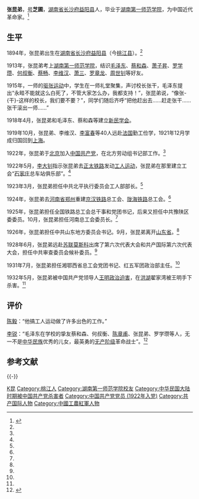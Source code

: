 {{Infobox officeholder
| 图像        = 
| 图像说明    = 
| 职务1       = 湘鄂西省总工会党团书记<br>红五军团政治部主任
| 就任日期1   = 1931年7月
| 卸任日期1   = 1932年5月
| 前任1       = 
| 继任1       = 
| 职务2       = [[中共山东区执行委员会|中共山东地方委员会书记]]
| 就任日期2   = 1926年
| 卸任日期2   = 1926年9月
| 前任2       = 
| 继任2       = 
| 职务3       = 河南总工会委员长
| 就任日期3   = 1925年10月
| 卸任日期3   = 1926年
| 前任3       = 
| 继任3       = 
| 职务4       = 全国铁路总工会总干事和党团书记<br>[[中共豫区执行委员会|中共豫陕区委委员]]
| 就任日期4   = 1925年
| 卸任日期4   = 1925年10月
| 前任4       = 
| 继任4       = 
| 职务5       = [[中共北方区执行委员会|中共北平执行委员会工人部部长]]
| 就任日期5   = 1923年3月
| 卸任日期5   = 1924年
| 前任5       = 
| 继任5       = 
| 姓名        = 张昆弟
| 原名        = 
| 号          = 芝圃
| 出生日期    = {{birth date|1894|3|18}}
| 出生地点    = {{QING-1889}}[[湖南省_(清)|湖南省]][[长沙府|长沙府]][[益阳市|益阳县]]
| 逝世日期    = {{death year and age|1932|1894}}
| 逝世地点    = {{ROC}}[[湖北省_(中華民國)|湖北省]][[洪湖市|洪湖]]
| 政党        = {{CPC}}
| 父母        = 
| 配偶        = <!--{{marriage|姓名|}} -->
| 子女        = 
| 亲属        = 
| 信仰        = 
| 母校        = [[湖南第一师范学院|湖南第一师范学院]]
| 网站        = 
| 签名        = 
| 脚注        = 
}}
'''张昆弟'''{{BD|1894年|3月18日|1932年|5月|catIdx=Z张}}，[[号|号]]'''芝圃'''，[[湖南省_(清)|湖南省]][[长沙府|长沙府]][[益阳市|益阳县]]人，毕业于[[湖南第一师范学院|湖南第一师范学院]]，为中国近代革命家。<ref name="bull" >{{cite web |url=http://news.sina.com.cn/c/2006-07-13/08009445887s.shtml |title=让历史告诉未来----张昆弟 |date=2006-07-13 |work=新浪 |accessdate=2013-10-31 |archive-date=2019-06-11 |archive-url=https://web.archive.org/web/20190611132436/http://news.sina.com.cn/c/2006-07-13/08009445887s.shtml }}</ref>

==生平==
1894年，张昆弟出生在[[湖南人|湖南省]][[长沙府|长沙府]][[益阳市|益阳县]]（今[[桃江县|桃江县]]）。<ref name="bull" />

1913年，张昆弟考上[[湖南第一师范学院|湖南第一师范学院]]，结识[[毛泽东|毛泽东]]、[[蔡和森|蔡和森]]、[[萧子昇|萧子昇]]、[[罗学瓒|罗学瓒]]、[[何叔衡|何叔衡]]、[[蔡畅|蔡畅]]、[[李维汉|李维汉]]、[[萧三|萧三]]、[[罗章龙|罗章龙]]、[[周世钊|周世钊]]等好友。

1915年，一师的[[驱张运动_(张干)|驱张运动]]中，学生在一师礼堂聚集，声讨校长张干，毛泽东提出“永畦不能就这么白死了，不管大家怎么办，我都支持！”，张昆弟说，“像张-{干}-这样的校长，我们要不要？”，同学们随后齐呼“把他赶出去……赶走张干……张干滚出一师……”{{r|fish|page=214-220}}

1918年4月，张昆弟和毛泽东、蔡和森等建立[[新民学会|新民学会]]。

1919年10月，张昆弟、李维汉、[[李富春|李富春]]等40人远赴[[法国|法国]]勤工俭学，1921年12月学成归国回到[[上海|上海]]。

1922年，张昆弟于[[北京|北京]]加入[[中国共产党|中国共产党]]，在北方劳动组书记部工作。<ref name="bull" />

1922年5月，[[李大钊|李大钊]]指示张昆弟去[[正太铁路|正太铁路]]发动[[工人运动|工人运动]]，张昆弟在那里建立工会“[[石家庄|石家庄]]总车站俱乐部”。<ref name="bull" />

1923年3月，张昆弟担任中共北平执行委员会工人部部长。<ref name="bull" />

1924年，张昆弟去[[河南省_(中華民國)|河南省]][[郑州市|郑州]]重建[[京汉铁路|京汉铁路]]总工会、[[陇海铁路|陇海铁路]]总工会。<ref name="bull" />

1925年，张昆弟担任全国铁路总工会总干事和党团书记，后来又担任中共豫陕区委委员。10月，张昆弟担任河南总工会委员长。<ref name="bull" />

1926年，张昆弟担任中共山东地方委员会书记。9月，张昆弟离开[[山東省_(中華民國)|山东省]]。<ref name="bull" />

1928年6月，张昆弟远赴[[苏联|苏联]][[莫斯科|莫斯科]]出席了第六次代表大会和共产国际第六次代表大会，担任中共审查委员会候补委员。<ref name="bull" />

1931年7月，张昆弟担任湘鄂西省总工会党团书记、红五军团政治部主任。<ref name="bull" />

1932年5月，张昆弟被中国共产党领导人[[王明|王明]][[政治迫害|政治迫害]]，在[[洪湖市|洪湖]]翟家湾被王明手下杀害。<ref name="bull" />

==评价==
[[陈毅|陈毅]]：“他搞工人运动做了许多出色的工作。”

[[李锐|李锐]]：“毛泽东在学校的挚友蔡和森、何叔衡、[[陈章甫_(革命家)|陈章甫]]、张昆弟、罗学瓒等人，无一不是[[中华民族|中华民族]]优秀的儿女，最英勇的[[无产阶级|无产阶级]]革命战士”。<ref>{{cite book |author=李锐 |title=《毛泽东的早期革命活动》|year= |publisher= |location= |pages= |isbn= }}</ref>

== 参考文献 ==
{{Reflist|refs=
<ref name="fish">{{cite book |author=黄晖 |title=《恰同学少年》 |year = 2007 |publisher = 湖南人民出版社 |location=长沙市 |isbn =978-7-5438-4902-0}}</ref>
}}

{{-}}
{{恰同学少年}}

{{DEFAULTSORT:Zhang张}}
[[Category:张姓|K昆]]
[[Category:桃江人|Category:桃江人]]
[[Category:湖南第一师范学院校友|Category:湖南第一师范学院校友]]
[[Category:中华民国大陆时期被中国共产党杀害者|Category:中华民国大陆时期被中国共产党杀害者]]
[[Category:中国共产党党员_(1922年入党)|Category:中国共产党党员 (1922年入党)]]
[[Category:共产国际人物|Category:共产国际人物]]
[[Category:中國工農紅軍人物|Category:中國工農紅軍人物]]